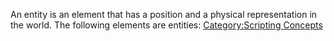 An entity is an element that has a position and a physical representation in the world. The following elements are entities:
{{Entities}}
[[/Category:Scripting Concepts.md|Category:Scripting Concepts]]